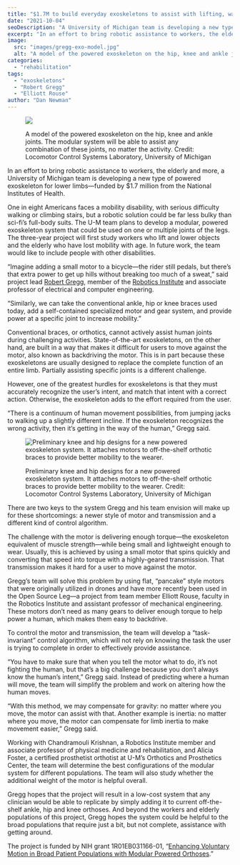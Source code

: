 ```yaml
---
title: "$1.7M to build everyday exoskeletons to assist with lifting, walking and climbing stairs"
date: "2021-10-04"
seoDescription: "A University of Michigan team is developing a new type of powered exoskeleton for lower limbs."
excerpt: "In an effort to bring robotic assistance to workers, the elderly and more, a University of Michigan team is developing a new type of powered exoskeleton for lower limbs."
image:
  src: "images/gregg-exo-model.jpg"
  alt: "A model of the powered exoskeleton on the hip, knee and ankle joints."
categories:
  - "rehabilitation"
tags:
  - "exoskeletons"
  - "Robert Gregg"
  - "Elliott Rouse"
author: "Dan Newman"
---
```


<figure>

![](images/gregg-exo-model.jpg)

<figcaption>

A model of the powered exoskeleton on the hip, knee and ankle joints. The modular system will be able to assist any combination of these joints, no matter the activity. Credit: Locomotor Control Systems Laboratory, University of Michigan

</figcaption>

</figure>

In an effort to bring robotic assistance to workers, the elderly and more, a University of Michigan team is developing a new type of powered exoskeleton for lower limbs—funded by $1.7 million from the National Institutes of Health.

One in eight Americans faces a mobility disability, with serious difficulty walking or climbing stairs, but a robotic solution could be far less bulky than sci-fi’s full-body suits. The U-M team plans to develop a modular, powered exoskeleton system that could be used on one or multiple joints of the legs. The three-year project will first study workers who lift and lower objects and the elderly who have lost mobility with age. In future work, the team would like to include people with other disabilities.

“Imagine adding a small motor to a bicycle—the rider still pedals, but there’s that extra power to get up hills without breaking too much of a sweat,” said project lead [Robert Gregg](https://web.eecs.umich.edu/locolab/), member of the [Robotics Institute](https://robotics.umich.edu) and associate professor of electrical and computer engineering.



“Similarly, we can take the conventional ankle, hip or knee braces used today, add a self-contained specialized motor and gear system, and provide power at a specific joint to increase mobility.”

Conventional braces, or orthotics, cannot actively assist human joints during challenging activities. State-of-the-art exoskeletons, on the other hand, are built in a way that makes it difficult for users to move against the motor, also known as backdriving the motor. This is in part because these exoskeletons are usually designed to replace the complete function of an entire limb. Partially assisting specific joints is a different challenge.

However, one of the greatest hurdles for exoskeletons is that they must accurately recognize the user’s intent, and match that intent with a correct action. Otherwise, the exoskeleton adds to the effort required from the user.

“There is a continuum of human movement possibilities, from jumping jacks to walking up a slightly different incline. If the exoskeleton recognizes the wrong activity, then it’s getting in the way of the human,” Gregg said.

<figure>

![Preliminary knee and hip designs for a new powered exoskeleton system. It attaches motors to off-the-shelf orthotic braces to provide better mobility to the wearer. ](images/modular_hip_knee_configurations-1024x637.jpg)

<figcaption>

Preliminary knee and hip designs for a new powered exoskeleton system. It attaches motors to off-the-shelf orthotic braces to provide better mobility to the wearer. Credit: Locomotor Control Systems Laboratory, University of Michigan

</figcaption>

</figure>

There are two keys to the system Gregg and his team envision will make up for these shortcomings: a newer style of motor and transmission and a different kind of control algorithm.

The challenge with the motor is delivering enough torque—the exoskeleton equivalent of muscle strength—while being small and lightweight enough to wear. Usually, this is achieved by using a small motor that spins quickly and converting that speed into torque with a highly-geared transmission. That transmission makes it hard for a user to move against the motor.

Gregg’s team will solve this problem by using flat, “pancake” style motors that were originally utilized in drones and have more recently been used in the Open Source Leg—a project from team member Elliott Rouse, faculty in the Robotics Institute and assistant professor of mechanical engineering. These motors don’t need as many gears to deliver enough torque to help power a human, which makes them easy to backdrive.

To control the motor and transmission, the team will develop a “task-invariant” control algorithm, which will not rely on knowing the task the user is trying to complete in order to effectively provide assistance.

“You have to make sure that when you tell the motor what to do, it’s not fighting the human, but that’s a big challenge because you don’t always know the human’s intent,” Gregg said. Instead of predicting where a human will move, the team will simplify the problem and work on altering how the human moves.

“With this method, we may compensate for gravity: no matter where you move, the motor can assist with that. Another example is inertia: no matter where you move, the motor can compensate for limb inertia to make movement easier,” Gregg said.

Working with Chandramouli Krishnan, a Robotics Institute member and associate professor of physical medicine and rehabilitation, and Alicia Foster, a certified prosthetist orthotist at U-M’s Orthotics and Prosthetics Center, the team will determine the best configurations of the modular system for different populations. The team will also study whether the additional weight of the motor is helpful overall.

Gregg hopes that the project will result in a low-cost system that any clinician would be able to replicate by simply adding it to current off-the-shelf ankle, hip and knee orthoses. And beyond the workers and elderly populations of this project, Gregg hopes the system could be helpful to the broad populations that require just a bit, but not complete, assistance with getting around.

The project is funded by NIH grant 1R01EB031166-01, “[Enhancing Voluntary Motion in Broad Patient Populations with Modular Powered Orthoses](https://reporter.nih.gov/search/ciNYgTVWnE2skSMPmuXESA/project-details/10190208).”
